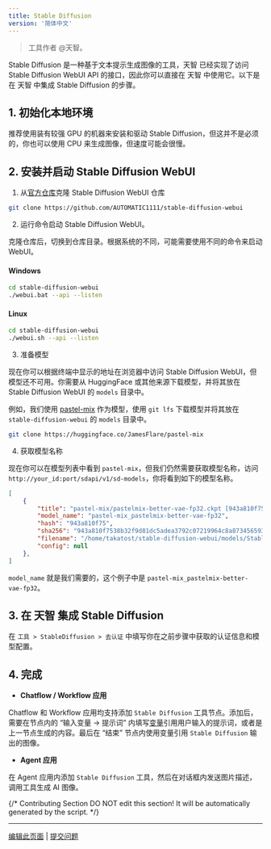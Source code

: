 ```yaml
---
title: Stable Diffusion
version: '简体中文'
---
```


> 工具作者 @天智。

Stable Diffusion 是一种基于文本提示生成图像的工具，天智 已经实现了访问 Stable Diffusion WebUI API 的接口，因此你可以直接在 天智 中使用它。以下是在 天智 中集成 Stable Diffusion 的步骤。

## 1. 初始化本地环境

推荐使用装有较强 GPU 的机器来安装和驱动 Stable Diffusion，但这并不是必须的，你也可以使用 CPU 来生成图像，但速度可能会很慢。

## 2. 安装并启动 Stable Diffusion WebUI

1. 从[官方仓库](https://github.com/AUTOMATIC1111/stable-diffusion-webui)克隆 Stable Diffusion WebUI 仓库
    
```bash
git clone https://github.com/AUTOMATIC1111/stable-diffusion-webui
```

2. 运行命令启动 Stable Diffusion WebUI。

克隆仓库后，切换到仓库目录。根据系统的不同，可能需要使用不同的命令来启动 WebUI。

#### Windows

```bash
cd stable-diffusion-webui
./webui.bat --api --listen
```

#### Linux
```bash
cd stable-diffusion-webui
./webui.sh --api --listen
```

3. 准备模型

现在你可以根据终端中显示的地址在浏览器中访问 Stable Diffusion WebUI，但模型还不可用。你需要从 HuggingFace 或其他来源下载模型，并将其放在 Stable Diffusion WebUI 的 `models` 目录中。

例如，我们使用 [pastel-mix](https://huggingface.co/JamesFlare/pastel-mix) 作为模型，使用 `git lfs` 下载模型并将其放在 `stable-diffusion-webui` 的 `models` 目录中。

```bash
git clone https://huggingface.co/JamesFlare/pastel-mix
```

4. 获取模型名称

现在你可以在模型列表中看到 `pastel-mix`，但我们仍然需要获取模型名称，访问 `http://your_id:port/sdapi/v1/sd-models`，你将看到如下的模型名称。

```json
[
    {
        "title": "pastel-mix/pastelmix-better-vae-fp32.ckpt [943a810f75]",
        "model_name": "pastel-mix_pastelmix-better-vae-fp32",
        "hash": "943a810f75",
        "sha256": "943a810f7538b32f9d81dc5adea3792c07219964c8a8734565931fcec90d762d",
        "filename": "/home/takatost/stable-diffusion-webui/models/Stable-diffusion/pastel-mix/pastelmix-better-vae-fp32.ckpt",
        "config": null
    },
]
```

`model_name` 就是我们需要的，这个例子中是 `pastel-mix_pastelmix-better-vae-fp32`。

## 3. 在 天智 集成 Stable Diffusion

在 `工具 > StableDiffusion > 去认证` 中填写你在之前步骤中获取的认证信息和模型配置。

## 4. 完成

- **Chatflow / Workflow 应用**

Chatflow 和 Workflow 应用均支持添加 `Stable Diffusion` 工具节点。添加后，需要在节点内的 “输入变量 → 提示词” 内填写[变量](/zh-hans/user-guide/build-app/flow-app/variables)引用用户输入的提示词，或者是上一节点生成的内容。最后在 “结束” 节点内使用变量引用 `Stable Diffusion` 输出的图像。

- **Agent 应用**

在 Agent 应用内添加 `Stable Diffusion` 工具，然后在对话框内发送图片描述，调用工具生成 AI 图像。

{/*
Contributing Section
DO NOT edit this section!
It will be automatically generated by the script.
*/}

---

[编辑此页面](https://github.com/langgenius/dify-docs/edit/main/zh-hans/guides/tools/tool-configuration/stable-diffusion.mdx) | [提交问题](https://github.com/langgenius/dify-docs/issues/new?template=docs.yml)

